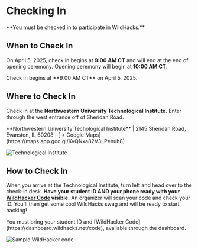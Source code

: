 
# Checking In

<Callout type="warning" emoji="⚠️">
  **You must be checked in to participate in WildHacks.**
</Callout>

## **When** to Check In

On April 5, 2025, check in begins at **9:00 AM CT** and will end at the end of opening ceremony. Opening ceremony will begin at **10:00 AM CT**.

<Callout type="info" emoji="🕘">
    Check in begins at **9:00 AM CT** on April 5, 2025.
</Callout>

## **Where** to Check In

Check in at the **Northwestern University Technological Institute.** Enter through the west entrance off of Sheridan Road.

<Callout type="info" emoji="🗺️">
    **Northwestern University Techological Institute** | 2145 Sheridan Road, Evanston, IL 60208 | [→ Google Maps](https://maps.app.goo.gl/KvQNxa82V3LPenuh8)
</Callout>

![Technological Institute](/tech-institute.jpg)

## **How** to Check In

When you arrive at the Technological Institute, turn left and head over to the check-in desk. **Have your student ID AND your phone ready with your [WildHacker Code](https://dashboard.wildhacks.net/code) visible.** An organizer will scan your code and check your ID. You'll then get some cool WildHacks swag and will be ready to start hacking!

<Callout type="info" emoji="🆔">
    You must bring your student ID and [WildHacker Code](https://dashboard.wildhacks.net/code), available through the dashboard.
</Callout>

![Sample WildHacker code](/fake-wildhacker-code.png)